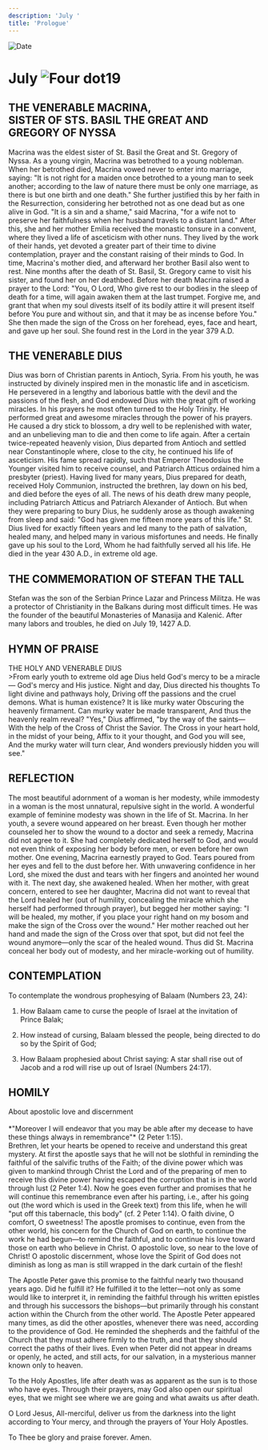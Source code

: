 ```yaml
---
description: 'July '
title: 'Prologue'
---
```


<RunningHead />
<Image src="/title-imprint.png" height={68} width={50} alt="Date" className="title-imprint"/>

# <div id="date">July <Image className="four-dot" src="/four-dot.png" height={15} width={15} alt="Four dot" />19</div>

## THE VENERABLE MACRINA,<br />SISTER OF STS. BASIL THE GREAT AND GREGORY OF NYSSA

Macrina was the eldest sister of St. Basil the Great and St. Gregory of Nyssa. As a young virgin, Macrina was betrothed to a young nobleman. When her betrothed died, Macrina vowed never to enter into marriage, saying: "It is not right for a maiden once betrothed to a young man to seek another; according to the law of nature there must be only one marriage, as there is but one birth and one death." She further justified this by her faith in the Resurrection, considering her betrothed not as one dead but as one alive in God. "It is a sin and a shame," said Macrina, "for a wife not to preserve her faithfulness when her husband travels to a distant land." After this, she and her mother Emilia received the monastic tonsure in a convent, where they lived a life of asceticism with other nuns. They lived by the work of their hands, yet devoted a greater part of their time to divine contemplation, prayer and the constant raising of their minds to God. In time, Macrina's mother died, and afterward her brother Basil also went to rest. Nine months after the death of St. Basil, St. Gregory came to visit his sister, and found her on her deathbed. Before her death Macrina raised a prayer to the Lord: "You, O Lord, Who give rest to our bodies in the sleep of death for a time, will again awaken them at the last trumpet. Forgive me, and grant that when my soul divests itself of its bodily attire it will present itself before You pure and without sin, and that it may be as incense before You." She then made the sign of the Cross on her forehead, eyes, face and heart, and gave up her soul. She found rest in the Lord in the year 379 A.D.

## THE VENERABLE DIUS

Dius was born of Christian parents in Antioch, Syria. From his youth, he was instructed by divinely inspired men in the monastic life and in asceticism. He persevered in a lengthy and laborious battle with the devil and the passions of the flesh, and God endowed Dius with the great gift of working miracles. In his prayers he most often turned to the Holy Trinity. He performed great and awesome miracles through the power of his prayers. He caused a dry stick to blossom, a dry well to be replenished with water, and an unbelieving man to die and then come to life again. After a certain twice-repeated heavenly vision, Dius departed from Antioch and settled near Constantinople where, close to the city, he continued his life of asceticism. His fame spread rapidly, such that Emperor Theodosius the Younger visited him to receive counsel, and Patriarch Atticus ordained him a presbyter (priest). Having lived for many years, Dius prepared for death, received Holy Communion, instructed the brethren, lay down on his bed, and died before the eyes of all. The news of his death drew many people, including Patriarch Atticus and Patriarch Alexander of Antioch. But when they were preparing to bury Dius, he suddenly arose as though awakening from sleep and said: "God has given me fifteen more years of this life." St. Dius lived for exactly fifteen years and led many to the path of salvation, healed many, and helped many in various misfortunes and needs. He finally gave up his soul to the Lord, Whom he had faithfully served all his life. He died in the year 430 A.D., in extreme old age.

## THE COMMEMORATION OF STEFAN THE TALL

Stefan was the son of the Serbian Prince Lazar and Princess Militza. He was a protector of Christianity in the Balkans during most difficult times. He was the founder of the beautiful Monasteries of Manasija and Kalenić. After many labors and troubles, he died on July 19, 1427 A.D.


## HYMN OF PRAISE
<div style={{textAlign:'center', color:'crimson', fontWeight:'bold'}}>
THE HOLY AND VENERABLE DIUS
</div>
>From early youth to extreme old age  
Dius held God's mercy to be a miracle—  
God's mercy and His justice.  
Night and day, Dius directed his thoughts  
To light divine and pathways holy,  
Driving off the passions and the cruel demons.  
What is human existence? It is like murky water  
Obscuring the heavenly firmament.  
Can murky water be made transparent,  
And thus the heavenly realm reveal?  
"Yes," Dius affirmed, "by the way of the saints—  
With the help of the Cross of Christ the Savior.  
The Cross in your heart hold, in the midst of your being,  
Affix to it your thought, and God you will see,  
And the murky water will turn clear,  
And wonders previously hidden you will see."  


## REFLECTION

The most beautiful adornment of a woman is her modesty, while immodesty in a woman is the most unnatural, repulsive sight in the world. A wonderful example of feminine modesty was shown in the life of St. Macrina. In her youth, a severe wound appeared on her breast. Even though her mother counseled her to show the wound to a doctor and seek a remedy, Macrina did not agree to it. She had completely dedicated herself to God, and would not even think of exposing her body before men, or even before her own mother. One evening, Macrina earnestly prayed to God. Tears poured from her eyes and fell to the dust before her. With unwavering confidence in her Lord, she mixed the dust and tears with her fingers and anointed her wound with it. The next day, she awakened healed. When her mother, with great concern, entered to see her daughter, Macrina did not want to reveal that the Lord healed her (out of humility, concealing the miracle which she herself had performed through prayer), but begged her mother saying: "I will be healed, my mother, if you place your right hand on my bosom and make the sign of the Cross over the wound." Her mother reached out her hand and made the sign of the Cross over that spot, but did not feel the wound anymore—only the scar of the healed wound. Thus did St. Macrina conceal her body out of modesty, and her miracle-working out of humility.


## CONTEMPLATION

To contemplate the wondrous prophesying of Balaam (Numbers 23, 24):

1. How Balaam came to curse the people of Israel at the invitation of Prince Balak;

2. How instead of cursing, Balaam blessed the people, being directed to do so by the Spirit of God;

3. How Balaam prophesied about Christ saying: A star shall rise out of Jacob and a rod will rise up out of Israel (Numbers 24:17).


## HOMILY
<div style={{textAlign:'center', color:'crimson', fontWeight:'bold'}}>
About apostolic love and discernment
</div>
<br />
<div style={{textAlign:'right'}}>
*"Moreover I will endeavor that you may be able after my decease to have these things always in remembrance"* (2 Peter 1:15).
</div>
Brethren, let your hearts be opened to receive and understand this great mystery. At first the apostle says that he will not be slothful in reminding the faithful of the salvific truths of the Faith; of the divine power which was given to mankind through Christ the Lord and of the preparing of men to receive this divine power having escaped the corruption that is in the world through lust (2 Peter 1:4). Now he goes even further and promises that he will continue this remembrance even after his parting, i.e., after his going out (the word which is used in the Greek text) from this life, when he will "put off this tabernacle, this body" (cf. 2 Peter 1:14). O faith divine, O comfort, O sweetness! The apostle promises to continue, even from the other world, his concern for the Church of God on earth, to continue the work he had begun—to remind the faithful, and to continue his love toward those on earth who believe in Christ. O apostolic love, so near to the love of Christ! O apostolic discernment, whose love the Spirit of God does not diminish as long as man is still wrapped in the dark curtain of the flesh!

The Apostle Peter gave this promise to the faithful nearly two thousand years ago. Did he fulfill it? He fulfilled it to the letter—not only as some would like to interpret it, in reminding the faithful through his written epistles and through his successors the bishops—but primarily through his constant action within the Church from the other world. The Apostle Peter appeared many times, as did the other apostles, whenever there was need, according to the providence of God. He reminded the shepherds and the faithful of the Church that they must adhere firmly to the truth, and that they should correct the paths of their lives. Even when Peter did not appear in dreams or openly, he acted, and still acts, for our salvation, in a mysterious manner known only to heaven.

To the Holy Apostles, life after death was as apparent as the sun is to those who have eyes. Through their prayers, may God also open our spiritual eyes, that we might see where we are going and what awaits us after death.

O Lord Jesus, All-merciful, deliver us from the darkness into the light according to Your mercy, and through the prayers of Your Holy Apostles.

To Thee be glory and praise forever. Amen.